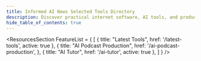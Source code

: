 ```yaml
---
title: Informed AI News Selected Tools Directory
description: Discover practical internet software, AI tools, and products of 2024 through the Informed AI News Selected Tools Directory!
hide_table_of_contents: true
---
```



<ResourcesSection 
    FeatureList = {
        [
            {
                title: "Latest Tools",
                href: '/latest-tools',
                active: true
            },
            {
                title: "AI Podcast Production",
                href: '/ai-podcast-production',
            },
            {
                title: "AI Tutor",
                href: '/ai-tutor',
                active: true
            },
        ]
    }
/>


<CardGrid>
    <CardItem truncate 
        title="KnoWhiz" 
        imgsrc="https://image.informedainews.com/KnoWhizsm.jpeg"
        sources="https://freecompress.com/zh-cn/compress-image" 
        href="/tools/knowhiz"
        info="An AI tutor, transforms learning materials into personalized lessons. Input your goals or text, and receive customized content that adjusts based on quiz results. A digital mentor, tailoring knowledge for each individual learner." 
    />
</CardGrid>
